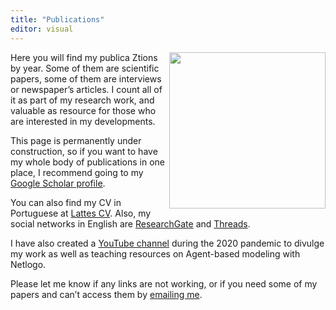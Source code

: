 ```yaml
---
title: "Publications"
editor: visual
---
```


![](images/publications.jpeg){style="float: right;" fig-alt="Generated with AI ∙ September 21, 2024 at 2:49 PM." fig-align="right" width="250"}

Here you will find my publica Ztions by year. Some of them are scientific papers, some of them are interviews or newspaper's articles. I count all of it as part of my research work, and valuable as resource for those who are interested in my developments.

This page is permanently under construction, so if you want to have my whole body of publications in one place, I recommend going to my [Google Scholar profile](https://scholar.google.com/citations?user=QlE8JOoAAAAJ&hl=en&authuser=1).

You can also find my CV in Portuguese at [Lattes CV](http://lattes.cnpq.br/8108200264338612){target="_blank"}. Also, my social networks in English are [ResearchGate](https://www.researchgate.net/profile/Eric_Fernandes_De_Mello_Araujo){target="_blank"} and [Threads](https://www.threads.net/@eric.araujo.phd?hl=en){target="_blank"}.

I have also created a [YouTube channel](https://www.youtube.com/EricAra%C3%BAjo){target="_blank"} during the 2020 pandemic to divulge my work as well as teaching resources on Agent-based modeling with Netlogo.

Please let me know if any links are not working, or if you need some of my papers and can't access them by [emailing me](mailto:eric.araujo@calvin.edu).